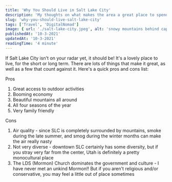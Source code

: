 ```yaml
---
title: 'Why You Should Live in Salt Lake City'
description: 'My thoughts on what makes the area a great place to spend some time as a digital nomad, or anyone that enjoys the outdoors!'
slug: 'why-you-should-live-salt-lake-city'
tags: ['Travel', 'DigitalNomad']
image: { url: './salt-lake-city.jpeg', alt: 'snowy mountains behind capitol buildings' }
publishedAt: '10-3-2021'
updatedAt: '10-3-2021'
readingTime: '4 minute'
---
```


If Salt Lake City isn't on your radar yet, it should be! It's a lovely place to live, for the short or long term. There are lots of things that make it great, as well as a few that count against it. Here's a quick pros and cons list:

Pros

1. Great access to outdoor activities
2. Booming economy
3. Beautiful mountains all around
4. All four seasons of the year
5. Very family friendly

Cons

1. Air quality - since SLC is completely surrounded by mountains, smoke during the late summer, and smog during the winter months can make the air really nasty
2. Not very diverse - downtown SLC certainly has some diversity, but if you stray very far from the center, Utah is definitely a pretty monocultural place
3. The LDS (Mormon) Church dominates the government and culture - I have never met an unkind Mormon!! But if you aren't religious and/or conservative, you may feel a little out of place sometimes
